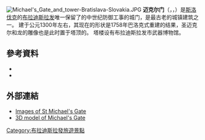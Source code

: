 {{Orphan|time=2020-10-30}}
[[File:Michael's_Gate_and_tower-Bratislava-Slovakia.JPG|thumb]]
'''迈克尔门'''（{{lang-sk|Michalská brána}}，{{lang-de|Michaelertor}}，{{lang-hu|Mihály kapu}}）是[[斯洛伐克|斯洛伐克]]的[[布拉迪斯拉发|布拉迪斯拉发]]唯一保留了的中世纪防御工事的城门，是最古老的城镇建筑之一。 建于公元1300年左右，其现在的形状是1758年巴洛克式重建的结果，圣迈克尔和龙的雕像也是此时置于塔顶的。 塔楼设有布拉迪斯拉发市武器博物馆。

== 參考資料 ==
*{{cite book
 | last = Ševčiková-Szabová
 | first = Zuzana
 | title = Mestské opevnenie Bratislavy
 | year = 1974
 | publisher = Obzor
 | location = Bratislava
 | language = sk
 | id = 65-024-74
}}
*{{cite book
 | last = Kolektív autorov
 | title = Bratislava- kultúrna história,prírodné podmienky, sprievodca
 | year = 1957
 | publisher = Sport
 | location = Bratislava
 | language = sk
}}

==外部連結==
{{commonscat}}
* [http://www.slovakheritage.org/Townsvill/stmichaelgate.htm Images of St Michael's Gate] {{Wayback|url=http://www.slovakheritage.org/Townsvill/stmichaelgate.htm |date=20190416064440 }}
* [https://web.archive.org/web/20111004043711/http://www.st.fmph.uniba.sk/~dullova1/projects.html 3D model of Michael's Gate]

{{European building-stub}}
[[Category:布拉迪斯拉發旅遊景點|Category:布拉迪斯拉發旅遊景點]]